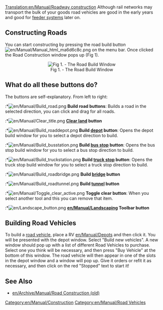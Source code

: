 [[Translation:en/Manual/Roadway construction]]
Although rail networks may transport the bulk of your goods road vehicles are good in the early years and good for [[en/Transfer order, setting up feeder systems|feeder systems]] later on.

==Constructing Roads==
You can start constructing by pressing the road build button [[File:en/Manual/Manual html ma6d6c8c.png]] on the menu bar. Once clicked the Road Construction window pops up (Fig 1). 

<center>[[File:en/Manual/Road constructionnew.png|center|frame|Fig 1. - The Road Build Window]]
</center>

==What do all these buttons do?==
The buttons are self-explanatory. From left to right:

:*[[File:en/Manual/Build road.png]] '''Build road buttons''': Builds a road in the selected direction, you can click and drag for all roads.
:*[[File:en/Manual/Clear title.png]] '''[[en/Manual/Landscaping|Clear land]] button'''
:*[[File:en/Manual/Build roaddepot.png]] '''Build [[en/Manual/Depots|depot]] button''': Opens the depot build window for you to select a depot direction to build.
:*[[File:en/Manual/Build busstation.png]] '''Build [[en/Manual/Stations#bus-stations|bus stop]] button''': Opens the bus stop build window for you to select a bus stop direction to build.
:*[[File:en/Manual/Build truckstation.png]] '''Build [[en/Manual/Stations#truck-stations|truck stop]] button''': Opens the truck stop build window for you to select a truck stop direction to build.
:*[[File:en/Manual/Build roadbridge.png]] '''Build [[en/Manual/Bridges|bridge]] button'''
:*[[File:en/Manual/Build roadtunnel.png]] '''Build [[en/Manual/Tunnels|tunnel]] button'''
:*[[File:en/Manual/Toggle clear active.png]] '''Toggle clear button''': When you select another tool and this you can remove that item.
:*[[File:en/Landscape button.png]] '''[[en/Manual/Landscaping]] Toolbar button'''

==Building Road Vehicles==
To build a [[en/Manual/Road vehicles|road vehicle]], place a RV [[en/Manual/Depots]] and then click it. You will be presented with the depot window. Select "Build new vehicles". A new window should pop up with a list of different Road Vehicles to purchase. Select one you think will be necessary, and then press "Buy Vehicle" at the bottom of this window. The road vehicle will then appear in one of the slots in the depot window and a window will pop up. Give it orders or refit it as necessary, and then click on the red "Stopped" text to start it!

==See Also==
*[[en/Archive/Manual/Road Construction (old)]]

[[Category:en/Manual/Construction]]
[[Category:en/Manual/Road Vehicles]]